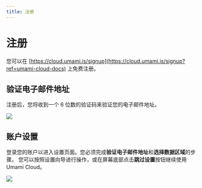 ```yaml
---
title: 注册
---
```


# 注册

您可以在 [https://cloud.umami.is/signup](https://cloud.umami.is/signup?ref=umami-cloud-docs) 上免费注册。

## 验证电子邮件地址

注册后，您将收到一个 6 位数的验证码来验证您的电子邮件地址。

<img src="/images/cloud/sign-up-verify-email.png" />

## 账户设置

登录您的账户以进入设置页面。您必须完成**验证电子邮件地址**和**选择数据区域**的步骤。
您可以按照设置向导进行操作，或在屏幕底部点击**跳过设置**按钮继续使用 Umami Cloud。

<img src="/images/cloud/sign-up-setup.png" />
